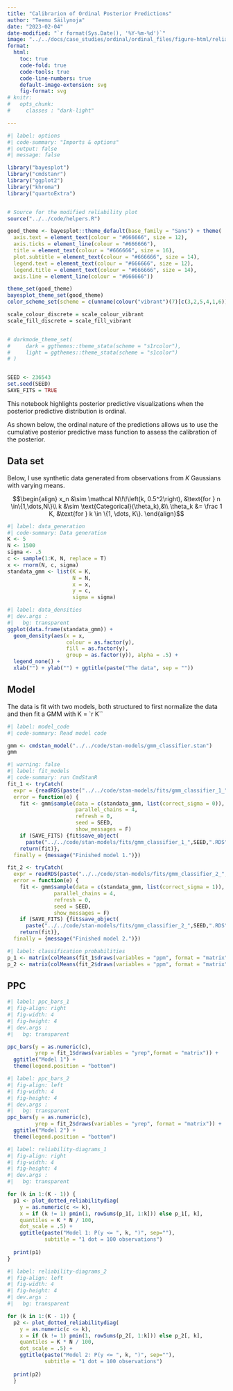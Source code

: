 ```yaml
---
title: "Calibrarion of Ordinal Posterior Predictions"
author: "Teemu Säilynoja"
date: "2023-02-04"
date-modified: "`r format(Sys.Date(), '%Y-%m-%d')`"
image: "../../docs/case_studies/ordinal/ordinal_files/figure-html/reliability-diagrams_1-1.svg"
format:
  html:
    toc: true
    code-fold: true
    code-tools: true
    code-line-numbers: true
    default-image-extension: svg
    fig-format: svg
# knitr:
#   opts_chunk:
#     classes : "dark-light"

---
```


```r
#| label: options
#| code-summary: "Imports & options"
#| output: false
#| message: false

library("bayesplot")
library("cmdstanr")
library("ggplot2")
library("khroma")
library("quartoExtra")


# Source for the modified reliability plot
source("../../code/helpers.R")

good_theme <- bayesplot::theme_default(base_family = "Sans") + theme(
  axis.text = element_text(colour = "#666666", size = 12),
  axis.ticks = element_line(colour = "#666666"),
  title = element_text(colour = "#666666", size = 16),
  plot.subtitle = element_text(colour = "#666666", size = 14),
  legend.text = element_text(colour = "#666666", size = 12),
  legend.title = element_text(colour = "#666666", size = 14),
  axis.line = element_line(colour = "#666666"))

theme_set(good_theme)
bayesplot_theme_set(good_theme)
color_scheme_set(scheme = c(unname(colour("vibrant")(7)[c(3,2,5,4,1,6)])))

scale_colour_discrete = scale_colour_vibrant
scale_fill_discrete = scale_fill_vibrant


# darkmode_theme_set(
#     dark = ggthemes::theme_stata(scheme = "s1rcolor"),
#     light = ggthemes::theme_stata(scheme = "s1color")
# )


SEED <- 236543
set.seed(SEED)
SAVE_FITS = TRUE
```

This notebook highlights posterior predictive visualizations when the 
posterior predictive distribution is ordinal.

As shown below, the ordinal nature of the predictions allows us to use the
cumulative posterior predictive mass function to assess the calibration of the 
posterior.

## Data set
Below, I use synthetic data generated from observations from $K$ Gaussians with
varying means.

$$\begin{align}
x_n &\sim \mathcal N\!\!\left(k, 0.5^2\right), &\text{for } n \in\{1,\dots,N\}\\
k &\sim \text{Categorical}(\theta_k),&\\
\theta_k &= \frac 1 K, &\text{for } k \in \{1, \dots, K\}.
\end{align}$$

```r
#| label: data_generation
#| code-summary: Data generation
K <- 5
N <- 1500
sigma <- .5
c <- sample(1:K, N, replace = T)
x <- rnorm(N, c, sigma)
standata_gmm <- list(K = K,
                     N = N,
                     x = x,
                     y = c,
                     sigma = sigma)

```

```r
#| label: data_densities
#| dev.args : 
#|   bg: transparent
ggplot(data.frame(standata_gmm)) +
  geom_density(aes(x = x,
                   colour = as.factor(y),
                   fill = as.factor(y),
                   group = as.factor(y)), alpha = .5) +
  legend_none() +
  xlab("") + ylab("") + ggtitle(paste("The data", sep = ""))
```

## Model

The data is fit with two models, both structured to first normalize the data and
then fit a GMM with K = `r K`` 
```r
#| label: model_code
#| code-summary: Read model code

gmm <- cmdstan_model("../../code/stan-models/gmm_classifier.stan")
gmm
```

```r
#| warning: false
#| label: fit_models
#| code-summary: run CmdStanR
fit_1 <- tryCatch(
  expr = {readRDS(paste("../../code/stan-models/fits/gmm_classifier_1_",SEED,".RDS", sep=""))},
  error = function(e) {
    fit <- gmm$sample(data = c(standata_gmm, list(correct_sigma = 0)),
                      parallel_chains = 4,
                      refresh = 0,
                      seed = SEED,
                      show_messages = F)
    if (SAVE_FITS) {fit$save_object(
      paste("../../code/stan-models/fits/gmm_classifier_1_",SEED,".RDS", sep=""))}
    return(fit)},
  finally = {message("Finished model 1.")})

fit_2 <- tryCatch(
  expr = readRDS(paste("../../code/stan-models/fits/gmm_classifier_2_",SEED,".RDS", sep="")),
  error = function(e) {
    fit <- gmm$sample(data = c(standata_gmm, list(correct_sigma = 1)),
               parallel_chains = 4,
               refresh = 0,
               seed = SEED,
               show_messages = F)
    if (SAVE_FITS) {fit$save_object(
      paste("../../code/stan-models/fits/gmm_classifier_2_",SEED,".RDS", sep=""))}
    return(fit)},
  finally = {message("Finished model 2.")})
```

```r
#| label: classification probabilities
p_1 <- matrix(colMeans(fit_1$draws(variables = "ppm", format = "matrix")), ncol = K)
p_2 <- matrix(colMeans(fit_2$draws(variables = "ppm", format = "matrix")), ncol = K)
```

## PPC

:::{layout-ncol="2"}

```r
#| label: ppc_bars_1
#| fig-align: right
#| fig-width: 4
#| fig-height: 4
#| dev.args : 
#|   bg: transparent

ppc_bars(y = as.numeric(c),
         yrep = fit_1$draws(variables = "yrep",format = "matrix")) +
  ggtitle("Model 1") +
  theme(legend.position = "bottom")
```


```r
#| label: ppc_bars_2
#| fig-align: left
#| fig-width: 4
#| fig-height: 4
#| dev.args : 
#|   bg: transparent
ppc_bars(y = as.numeric(c),
         yrep = fit_2$draws(variables = "yrep", format = "matrix")) +
  ggtitle("Model 2") +
  theme(legend.position = "bottom") 
```
:::


:::{layout-ncol="2"}
```r
#| label: reliability-diagrams_1
#| fig-align: right
#| fig-width: 4
#| fig-height: 4
#| dev.args : 
#|   bg: transparent

for (k in 1:(K - 1)) {
  p1 <- plot_dotted_reliabilitydiag(
    y = as.numeric(c <= k),
    x = if (k != 1) pmin(1, rowSums(p_1[, 1:k])) else p_1[, k],
    quantiles = K * N / 100,
    dot_scale = .5) +
    ggtitle(paste("Model 1: P(y <= ", k, ")", sep=""),
            subtitle = "1 dot = 100 observations")
  
  print(p1)
}
```

```r
#| label: reliability-diagrams_2
#| fig-align: left
#| fig-width: 4
#| fig-height: 4
#| dev.args : 
#|   bg: transparent

for (k in 1:(K - 1)) {
  p2 <- plot_dotted_reliabilitydiag(
    y = as.numeric(c <= k),
    x = if (k != 1) pmin(1, rowSums(p_2[, 1:k])) else p_2[, k],
    quantiles = K * N / 100,
    dot_scale = .5) +
    ggtitle(paste("Model 2: P(y <= ", k, ")", sep=""),
            subtitle = "1 dot = 100 observations")
  
  print(p2)
  }
```

:::





